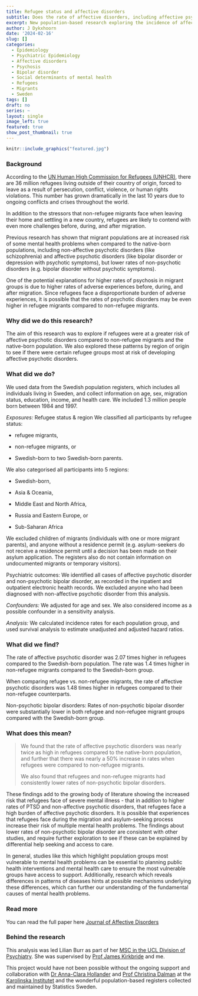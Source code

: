 ```yaml
---
title: Refugee status and affective disorders
subtitle: Does the rate of affective disorders, including affective psychotic disorders and non-psychotic bipolar disorder vary across refugee, migrant, and native-born groups?  
excerpt: New population-based research exploring the incidence of affective disorders, published in the Journal of Affective Disorders. 
author: J Dykxhoorn
date: '2024-02-16'
slug: []
categories:
  - Epidemiology
  - Psychiatric Epidemiology 
  - Affective disorders
  - Psychosis
  - Bipolar disorder
  - Social determinants of mental health
  - Refugees 
  - Migrants
  - Sweden
tags: []
draft: no
series: ~
layout: single
image_left: true
featured: true
show_post_thumbnail: true
---
```


```r
knitr::include_graphics("featured.jpg")
```

### Background

According to the [UN Human High Commission for Refugees (UNHCR)](https://www.unhcr.org/refugee-statistics/), there are 36 million refugees living outside of their country of origin, forced to leave as a result of persecution, conflict, violence, or human rights violations. This number has grown dramatically in the last 10 years due to ongoing conflicts and crises throughout the world.

In addition to the stressors that non-refugee migrants face when leaving their home and settling in a new country, refugees are likely to contend with even more challenges before, during, and after migration.

Previous research has shown that migrant populations are at increased risk of some mental health problems when compared to the native-born populations, including non-affective psychotic disorders (like schizophrenia) and affective psychotic disorders (like bipolar disorder or depression with psychotic symptoms), but lower rates of non-psychotic disorders (e.g. bipolar disorder without psychotic symptoms).

One of the potential explanations for higher rates of psychosis in migrant groups is due to higher rates of adverse experiences before, during, and after migration. Since refugees face a disproportionate burden of adverse experiences, it is possible that the rates of psychotic disorders may be even higher in refugee migrants compared to non-refugee migrants.

### Why did we do this research?

The aim of this research was to explore if refugees were at a greater risk of affective psychotic disorders compared to non-refugee migrants and the native-born population. We also explored these patterns by region of origin to see if there were certain refugee groups most at risk of developing affective psychotic disorders.

### What did we do?

We used data from the Swedish population registers, which includes all individuals living in Sweden, and collect information on age, sex, migration status, education, income, and health care. We included 1.3 million people born between 1984 and 1997.

*Exposures:* Refugee status & region We classified all participants by refugee status:

+  refugee migrants,

+  non-refugee migrants, or

+  Swedish-born to two Swedish-born parents.

We also categorised all participants into 5 regions:

+  Swedish-born,

+  Asia & Oceania,

+  Middle East and North Africa,

+  Russia and Eastern Europe, or

+  Sub-Saharan Africa

We excluded children of migrants (individuals with one or more migrant parents), and anyone without a residence permit (e.g. asylum-seekers do not receive a residence permit until a decision has been made on their asylum application. The registers also do not contain information on undocumented migrants or temporary visitors).

Psychiatric outcomes: We identified all cases of affective psychotic disorder and non-psychotic bipolar disorder, as recorded in the inpatient and outpatient electronic health records. We excluded anyone who had been diagnosed with non-affective psychotic disorder from this analysis.

*Confounders:* We adjusted for age and sex. We also considered income as a possible confounder in a sensitivity analysis.

*Analysis:* We calculated incidence rates for each population group, and used survival analysis to estimate unadjusted and adjusted hazard ratios.

### What did we find?

The rate of affective psychotic disorder was 2.07 times higher in refugees compared to the Swedish-born population. The rate was 1.4 times higher in non-refugee migrants compared to the Swedish-born group.

When comparing refugee vs. non-refugee migrants, the rate of affective psychotic disorders was 1.48 times higher in refugees compared to their non-refugee counterparts.

Non-psychotic bipolar disorders: Rates of non-psychotic bipolar disorder were substantially lower in both refugee and non-refugee migrant groups compared with the Swedish-born group.

### What does this mean?

> We found that the rate of affective psychotic disorders was nearly twice as high in refugees compared to the native-born population, and further that there was nearly a 50% increase in rates when refugees were compared to non-refugee migrants.
>
> We also found that refugees and non-refugee migrants had consistently lower rates of non-psychotic bipolar disorders.

These findings add to the growing body of literature showing the increased risk that refugees face of severe mental illness - that in addition to higher rates of PTSD and non-affective psychotic disorders, that refugees face a high burden of affective psychotic disorders. It is possible that experiences that refugees face during the migration and asylum-seeking process increase their risk of multiple mental health problems. The findings about lower rates of non-psychotic bipolar disorder are consistent with other studies, and require further exploration to see if these can be explained by differential help seeking and access to care.

In general, studies like this which highlight population groups most vulnerable to mental health problems can be essential to planning public health interventions and mental health care to ensure the most vulnerable groups have access to support. Additionally, research which reveals differences in patterns of diseases hints at possible mechanisms underlying these differences, which can further our understanding of the fundamental causes of mental health problems.

### Read more

You can read the full paper here [Journal of Affective Disorders](https://authors.elsevier.com/c/1ibzhbXYiu-h5)

### Behind the research

This analysis was led Lilian Burr as part of her [MSC in the UCL Division of Psychiatry](https://www.ucl.ac.uk/psychiatry/study/postgraduate-taught-degrees). She was supervised by [Prof James Kirkbride](https://profiles.ucl.ac.uk/43555) and me.

This project would have not been possible without the ongoing support and collaboration with [Dr Anna-Clara Hollander](https://ki.se/en/people/anna-clara-hollander) and [Prof Christina Dalman](https://ki.se/en/people/christina-dalman) at the [Karolinska Institutet](https://ki.se/en) and the wonderful population-based registers collected and maintained by Statistics Sweden.
